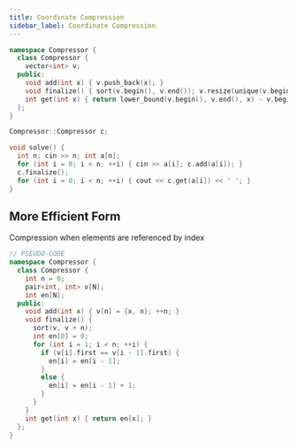 ```yaml
---
title: Coordinate Compression
sidebar_label: Coordinate Compression
---
```


``` cpp
namespace Compressor {
  class Compressor {
    vector<int> v;
  public:
    void add(int x) { v.push_back(x); }
    void finalize() { sort(v.begin(), v.end()); v.resize(unique(v.begin(), v.end()) - v.begin()); }
    int get(int x) { return lower_bound(v.begin(), v.end(), x) - v.begin(); }
  };
}

Compressor::Compressor c;

void solve() {
  int n; cin >> n; int a[n];
  for (int i = 0; i < n; ++i) { cin >> a[i]; c.add(a[i]); }
  c.finalize();
  for (int i = 0; i < n; ++i) { cout << c.get(a[i]) << ' '; }
}
```

## More Efficient Form
Compression when elements are referenced by index

``` cpp
// PSEUDO-CODE
namespace Compressor {
  class Compressor {
    int n = 0;
    pair<int, int> v[N];
    int en[N];
  public:
    void add(int x) { v[n] = {x, n}; ++n; }
    void finalize() {
      sort(v, v + n);
      int en[0] = 0;
      for (int i = 1; i < n; ++i) {
        if (v[i].first == v[i - 1].first) {
          en[i] = en[i - 1];
        }
        else {
          en[i] = en[i - 1] + 1;
        }
      }
    }
    int get(int x) { return en[x]; }
  };
}
```